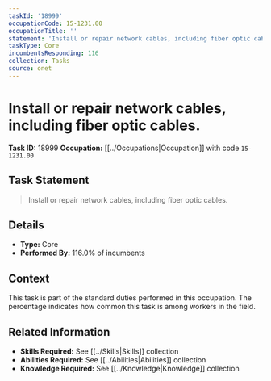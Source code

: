 ```yaml
---
taskId: '18999'
occupationCode: 15-1231.00
occupationTitle: ''
statement: 'Install or repair network cables, including fiber optic cables.'
taskType: Core
incumbentsResponding: 116
collection: Tasks
source: onet
---
```

# Install or repair network cables, including fiber optic cables.

**Task ID:** 18999
**Occupation:** [[../Occupations|Occupation]] with code `15-1231.00`

## Task Statement

> Install or repair network cables, including fiber optic cables.

## Details

- **Type:** Core
- **Performed By:** 116.0% of incumbents

## Context

This task is part of the standard duties performed in this occupation. The percentage indicates how common this task is among workers in the field.

## Related Information

- **Skills Required:** See [[../Skills|Skills]] collection
- **Abilities Required:** See [[../Abilities|Abilities]] collection
- **Knowledge Required:** See [[../Knowledge|Knowledge]] collection
